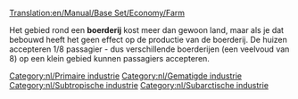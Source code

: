 [[Translation:en/Manual/Base Set/Economy/Farm]]

{{nl/Industrieën|image=Farm.png
|name=Boerderij
|climates=[[nl/Manual/Klimaat#Gematigd|Gematigd]], [[nl/Manual/Klimaat#Subarctisch|Subarctisch]], [[nl/Manual/Klimaat#Subtropisch|Subtropisch]]
|accepts=Niets
|produces=[[nl/Manual/Base Set/Economy/Graan|graan]], [[nl/Manual/Base Set/Economy/Vee|vee]] (gematigd alleen), <br/>[[nl/Manual/Base Set/Economy/Tarwe|tarwe]], [[nl/Manual/Base Set/Economy/Vee|vee]] (subarctisch alleen), <br/>[[nl/Manual/Base Set/Economy/Mais|mais]] (subtropische alleen)
|notes=&nbsp;
Omgeven door landbouwgrond met een grote omvang.
}}

Het gebied rond een '''boerderij''' kost meer dan gewoon land, maar als je dat bebouwd heeft het geen effect op de productie van de boerderij.
De huizen accepteren 1/8 passagier - dus verschillende boerderijen (een veelvoud van 8) op een klein gebied kunnen passagiers accepteren.


{{nl/Navbox Industrieën}}
[[Category:nl/Primaire industrie]]
[[Category:nl/Gematigde industrie]]
[[Category:nl/Subtropische industrie]]
[[Category:nl/Subarctische industrie]]